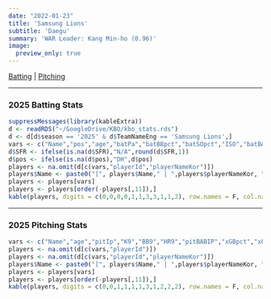 ```yaml
---
date: "2022-01-23"
title: 'Samsung Lions'
subtitle: 'Daegu'
summary: 'WAR Leader: Kang Min-ho (0.96)'
image:
  preview_only: true
---
```

[Batting](#batting) | [Pitching](#pitching)
 
***
### 2025 Batting Stats {#batting}
```r
suppressMessages(library(kableExtra))
d <- readRDS("~/GoogleDrive/KBO/kbo_stats.rds")
d <- d[d$season == '2025' & d$TeamNameEng == 'Samsung Lions',]
vars <- c("Name","pos","age","batPa","batBBpct","batSOpct","ISO","batBABIP","wRCplus","SFR","batWAR")
d$SFR <- ifelse(is.na(d$SFR),"N/A",round(d$SFR,1))
d$pos <- ifelse(is.na(d$pos),"DH",d$pos)
players <- na.omit(d[c(vars,"playerId","playerNameKor")])
players$Name <- paste0("[", players$Name," | ",players$playerNameKor, "](/players/", players$playerId, ")")
players <- players[vars]
players <- players[order(-players[,11]),]
kable(players, digits = c(0,0,0,0,1,1,3,3,1,1,2), row.names = F, col.names = c("Name","Pos","Age","PA","BB%","SO%","ISO","BABIP","wRC+","SFR","WAR")) %>% kable_styling(bootstrap_options = c("striped", "hover"), fixed_thead = T) %>% column_spec(1, bold = T, border_right = F)
```
***
### 2025 Pitching Stats {#pitching}
```r
vars <- c("Name","age","pitIp","K9","BB9","HR9","pitBABIP","xGBpct","xFIP","FIP","pitWAR")
players <- na.omit(d[c(vars,"playerId")])
players <- na.omit(d[c(vars,"playerId","playerNameKor")])
players$Name <- paste0("[", players$Name," | ",players$playerNameKor, "](/players/", players$playerId, ")")
players <- players[vars]
players <- players[order(-players[,11]),]
kable(players, digits = c(0,0,1,1,1,1,3,1,2,2,2), row.names = F, col.names = c("Name","Age","IP","K/9","BB/9","HR/9","BABIP","xGB%","xFIP","FIP","WAR")) %>% kable_styling(bootstrap_options = c("striped", "hover"), fixed_thead = T) %>% column_spec(1, bold = T, border_right = F)
```
